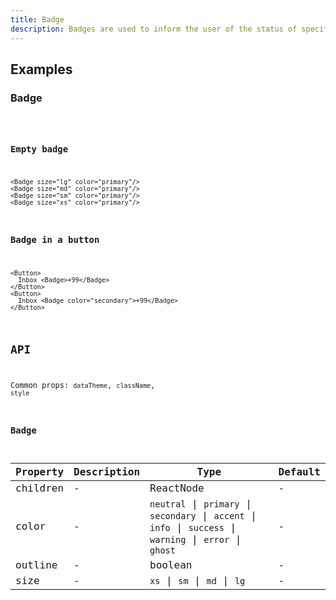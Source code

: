 ```yaml
---
title: Badge
description: Badges are used to inform the user of the status of specific data.
---
```


## Examples

### Badge

<code src="./demo/basic.tsx" />

### Empty badge

```tsx live
<Badge size="lg" color="primary"/>
<Badge size="md" color="primary"/>
<Badge size="sm" color="primary"/>
<Badge size="xs" color="primary"/>
```

### Badge in a button

```tsx live
<Button>
  Inbox <Badge>+99</Badge>
</Button>
<Button>
  Inbox <Badge color="secondary">+99</Badge>
</Button>
```

## API

Common props: `dataTheme`, `className`, `style`

### Badge

| Property | Description | Type | Default |
| --- | --- | --- | --- |
| children | - | ReactNode | - |
| color | - | `neutral` \| `primary` \| `secondary` \| `accent` \| `info` \| `success` \| `warning` \| `error` \| `ghost` | - |
| outline | - | boolean | - |
| size | - | `xs` \| `sm` \| `md` \| `lg` | - |
